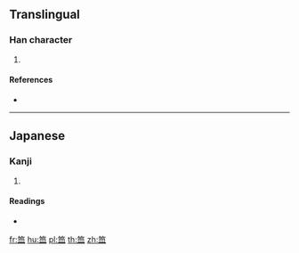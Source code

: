 {{character info/new}}
==Translingual==

===Han character===
{{Han char|rn=118|rad=竹|as=05|sn=11|four=|canj=HBT,XXHBT}}

# {{defn|Han|sort=竹05}}

====References====
* {{Han ref|kx=0881.251|hdz=52955.041|uh=7B3D|ud=31549}}

----

==Japanese==

===Kanji===
{{ja-kanji|grade=|rs=竹05}}

# {{defn|lang=ja|sort=竹05}}

====Readings====
* {{ja-readings|on=|kun=[[そうけ]] (souke), [[ざる]] (zaru)|nanori=}}

[[fr:笽]]
[[hu:笽]]
[[pl:笽]]
[[th:笽]]
[[zh:笽]]
